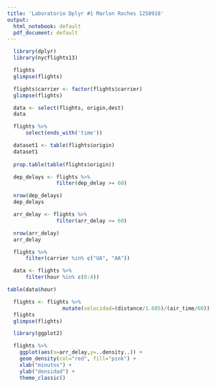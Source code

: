 ```yaml
---
title: 'Laboratorio Dplyr #1 Marlon Roches 1250918'
output:
  html_notebook: default
  pdf_document: default
---
```


```r
  library(dplyr)
  library(nycflights13)
```


```r
  flights
  glimpse(flights)
```

```r
  flights$carrier <- factor(flights$carrier)
  glimpse(flights) 
```

```r
  data <- select(flights, origin,dest)
  data
```

```r
  flights %>% 
      select(ends_with('time'))
```

```r
  dataset1 <- table(flights$origin)
  dataset1
  
  prop.table(table(flights$origin))
```

```r
  dep_delays <- flights %>%
                filter(dep_delay >= 60)

  nrow(dep_delays)
  dep_delays
```

```r
  arr_delay <- flights %>%
                filter(arr_delay >= 60)

  nrow(arr_delay)  
  arr_delay
```

```r
  flights %>%
      filter(carrier %in% c("UA", "AA"))
```

```r
  data <- flights %>%
      filter(hour %in% c(0:4))

table(data$hour)
```

```r
  flights <- flights %>%
                  mutate(velocidad=(distance/1.605)/(air_time/60))
  flights
  glimpse(flights)
```

```r
  library(ggplot2)

  flights %>%
    ggplot(aes(x=arr_delay,y=..density..)) + 
    geom_density(col="red", fill="pink") +
    xlab("minutos") +
    ylab("densidad") +
    theme_classic()
```

